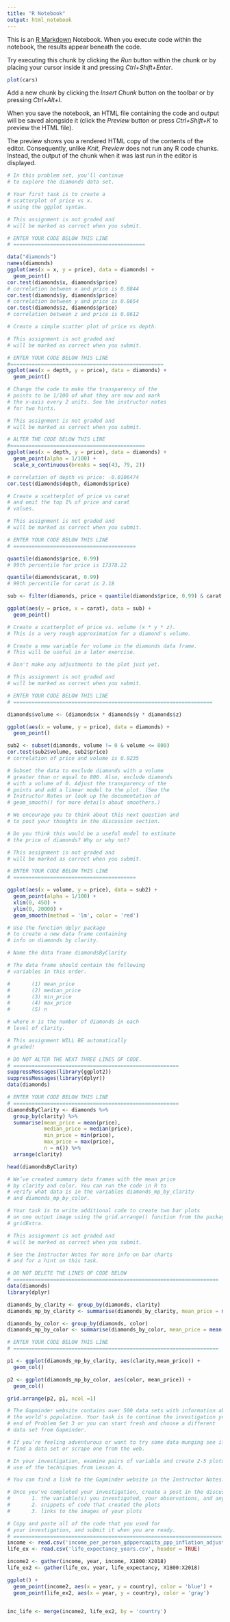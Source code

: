 ```yaml
---
title: "R Notebook"
output: html_notebook
---
```


This is an [R Markdown](http://rmarkdown.rstudio.com) Notebook. When you execute code within the notebook, the results appear beneath the code. 

Try executing this chunk by clicking the *Run* button within the chunk or by placing your cursor inside it and pressing *Ctrl+Shift+Enter*. 

```r
plot(cars)
```

Add a new chunk by clicking the *Insert Chunk* button on the toolbar or by pressing *Ctrl+Alt+I*.

When you save the notebook, an HTML file containing the code and output will be saved alongside it (click the *Preview* button or press *Ctrl+Shift+K* to preview the HTML file).

The preview shows you a rendered HTML copy of the contents of the editor. Consequently, unlike *Knit*, *Preview* does not run any R code chunks. Instead, the output of the chunk when it was last run in the editor is displayed.

```r
# In this problem set, you'll continue
# to explore the diamonds data set.

# Your first task is to create a
# scatterplot of price vs x.
# using the ggplot syntax.

# This assignment is not graded and
# will be marked as correct when you submit.

# ENTER YOUR CODE BELOW THIS LINE
# ===========================================

data("diamonds")
names(diamonds)
ggplot(aes(x = x, y = price), data = diamonds) +
  geom_point()
cor.test(diamonds$x, diamonds$price)
# correlation between x and price is 0.8844
cor.test(diamonds$y, diamonds$price)
# correlation between y and price is 0.8654
cor.test(diamonds$z, diamonds$price)
# correlation between z and price is 0.8612

# Create a simple scatter plot of price vs depth.

# This assignment is not graded and
# will be marked as correct when you submit.

# ENTER YOUR CODE BELOW THIS LINE
#==================================================
ggplot(aes(x = depth, y = price), data = diamonds) +
  geom_point()

# Change the code to make the transparency of the
# points to be 1/100 of what they are now and mark
# the x-axis every 2 units. See the instructor notes
# for two hints.

# This assignment is not graded and
# will be marked as correct when you submit.

# ALTER THE CODE BELOW THIS LINE
#============================================
ggplot(aes(x = depth, y = price), data = diamonds) +
  geom_point(alpha = 1/100) +
  scale_x_continuous(breaks = seq(43, 79, 2))

# correlation of depth vs price: -0.0106474
cor.test(diamonds$depth, diamonds$price)

# Create a scatterplot of price vs carat
# and omit the top 1% of price and carat
# values.

# This assignment is not graded and
# will be marked as correct when you submit.

# ENTER YOUR CODE BELOW THIS LINE
# ========================================

quantile(diamonds$price, 0.99)
# 99th percentile for price is 17378.22

quantile(diamonds$carat, 0.99)
# 99th percentile for carat is 2.18

sub <- filter(diamonds, price < quantile(diamonds$price, 0.99) & carat < quantile(diamonds$carat, 0.99))

ggplot(aes(y = price, x = carat), data = sub) +
  geom_point()

# Create a scatterplot of price vs. volume (x * y * z).
# This is a very rough approximation for a diamond's volume.

# Create a new variable for volume in the diamonds data frame.
# This will be useful in a later exercise.

# Don't make any adjustments to the plot just yet.

# This assignment is not graded and
# will be marked as correct when you submit.

# ENTER YOUR CODE BELOW THIS LINE
# =================================================================

diamonds$volume <- (diamonds$x * diamonds$y * diamonds$z)

ggplot(aes(x = volume, y = price), data = diamonds) +
  geom_point()

sub2 <- subset(diamonds, volume != 0 & volume <= 800)
cor.test(sub2$volume, sub2$price)
# correlation of price and volume is 0.9235

# Subset the data to exclude diamonds with a volume
# greater than or equal to 800. Also, exclude diamonds
# with a volume of 0. Adjust the transparency of the
# points and add a linear model to the plot. (See the
# Instructor Notes or look up the documentation of
# geom_smooth() for more details about smoothers.)

# We encourage you to think about this next question and
# to post your thoughts in the discussion section.

# Do you think this would be a useful model to estimate
# the price of diamonds? Why or why not?

# This assignment is not graded and
# will be marked as correct when you submit.

# ENTER YOUR CODE BELOW THIS LINE
# ========================================

ggplot(aes(x = volume, y = price), data = sub2) +
  geom_point(alpha = 1/100) +
  xlim(0, 450) +
  ylim(0, 20000) +
  geom_smooth(method = 'lm', color = 'red')

# Use the function dplyr package
# to create a new data frame containing
# info on diamonds by clarity.

# Name the data frame diamondsByClarity

# The data frame should contain the following
# variables in this order.

#       (1) mean_price
#       (2) median_price
#       (3) min_price
#       (4) max_price
#       (5) n

# where n is the number of diamonds in each
# level of clarity.

# This assignment WILL BE automatically
# graded!

# DO NOT ALTER THE NEXT THREE LINES OF CODE.
# ======================================================
suppressMessages(library(ggplot2))
suppressMessages(library(dplyr))
data(diamonds)

# ENTER YOUR CODE BELOW THIS LINE
# ======================================================
diamondsByClarity <- diamonds %>%
  group_by(clarity) %>%
  summarise(mean_price = mean(price),
            median_price = median(price),
            min_price = min(price),
            max_price = max(price),
            n = n()) %>%
  arrange(clarity)

head(diamondsByClarity)

# We’ve created summary data frames with the mean price
# by clarity and color. You can run the code in R to
# verify what data is in the variables diamonds_mp_by_clarity
# and diamonds_mp_by_color.

# Your task is to write additional code to create two bar plots
# on one output image using the grid.arrange() function from the package
# gridExtra.

# This assignment is not graded and
# will be marked as correct when you submit.

# See the Instructor Notes for more info on bar charts
# and for a hint on this task.

# DO NOT DELETE THE LINES OF CODE BELOW
# ===================================================================
data(diamonds)
library(dplyr)

diamonds_by_clarity <- group_by(diamonds, clarity)
diamonds_mp_by_clarity <- summarise(diamonds_by_clarity, mean_price = mean(price))

diamonds_by_color <- group_by(diamonds, color)
diamonds_mp_by_color <- summarise(diamonds_by_color, mean_price = mean(price))

# ENTER YOUR CODE BELOW THIS LINE
# ===================================================================

p1 <- ggplot(diamonds_mp_by_clarity, aes(clarity,mean_price)) +
  geom_col()

p2 <- ggplot(diamonds_mp_by_color, aes(color, mean_price)) +
  geom_col()

grid.arrange(p2, p1, ncol =1)

# The Gapminder website contains over 500 data sets with information about
# the world's population. Your task is to continue the investigation you did at the
# end of Problem Set 3 or you can start fresh and choose a different
# data set from Gapminder.

# If you’re feeling adventurous or want to try some data munging see if you can
# find a data set or scrape one from the web.

# In your investigation, examine pairs of variable and create 2-5 plots that make
# use of the techniques from Lesson 4.

# You can find a link to the Gapminder website in the Instructor Notes.

# Once you've completed your investigation, create a post in the discussions that includes:
#       1. the variable(s) you investigated, your observations, and any summary statistics
#       2. snippets of code that created the plots
#       3. links to the images of your plots

# Copy and paste all of the code that you used for
# your investigation, and submit it when you are ready.
# ====================================================================
income <- read.csv('income_per_person_gdppercapita_ppp_inflation_adjusted.csv', header = TRUE)
life_ex <- read.csv('life_expectancy_years.csv', header = TRUE)

income2 <- gather(income, year, income, X1800:X2018)
life_ex2 <- gather(life_ex, year, life_expectancy, X1800:X2018)

ggplot() +
  geom_point(income2, aes(x = year, y = country), color = 'blue') +
  geom_point(life_ex2, aes(x = year, y = country), color = 'gray')


inc_life <- merge(income2, life_ex2, by = 'country')
```

